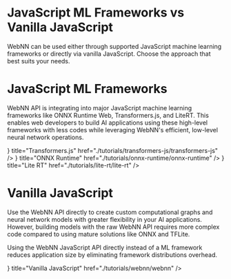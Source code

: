 

# JavaScript ML Frameworks vs Vanilla JavaScript

WebNN can be used either through supported JavaScript machine learning frameworks or directly via vanilla JavaScript. Choose the approach that best suits your needs.

<ArchitectureDiagram />

# JavaScript ML Frameworks

WebNN API is integrating into major JavaScript machine learning frameworks like ONNX Runtime Web, Transformers.js, and LiteRT. This enables web developers to build AI applications using these high-level frameworks with less codes while leveraging WebNN's efficient, low-level neural network operations.

<Cards className="quick-start-card">
  <Cards.Card
    icon={<TransformersJsIcon />}
    title="Transformers.js"
    href="./tutorials/transformers-js/transformers-js"
  />
  <Cards.Card
    icon={<OnnxRuntimeIcon />}
    title="ONNX Runtime"
    href="./tutorials/onnx-runtime/onnx-runtime"
  />
  <Cards.Card
    icon={<LiteRTIcon />}
    title="Lite RT"
    href="./tutorials/lite-rt/lite-rt"
  />
</Cards>

# Vanilla JavaScript

Use the WebNN API directly to create custom computational graphs and neural network models with greater flexibility in your AI applications. However, building models with the raw WebNN API requires more complex code compared to using mature solutions like ONNX and TFLite.

Using the WebNN JavaScript API directly instead of a ML framework reduces application size by eliminating framework distributions overhead.

<Cards className="quick-start-card">
  <Cards.Card
    icon={<WebNNIcon />}
    title="Vanilla JavaScript"
    href="./tutorials/webnn/webnn"
  />
</Cards>
 